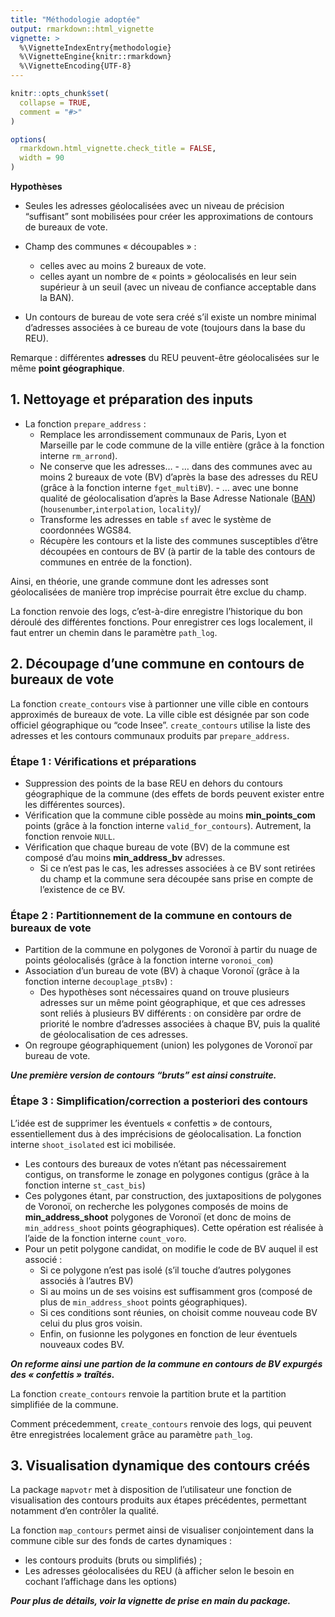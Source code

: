 ```yaml
---
title: "Méthodologie adoptée"
output: rmarkdown::html_vignette
vignette: >
  %\VignetteIndexEntry{methodologie}
  %\VignetteEngine{knitr::rmarkdown}
  %\VignetteEncoding{UTF-8}
---
```


```r
knitr::opts_chunk$set(
  collapse = TRUE,
  comment = "#>"
)

options(
  rmarkdown.html_vignette.check_title = FALSE,
  width = 90
)

```



**Hypothèses**

* Seules les adresses géolocalisées avec un niveau de précision "suffisant" sont mobilisées pour créer les approximations de contours de bureaux de vote.

* Champ des communes « découpables » : 
  
  * celles avec au moins 2 bureaux de vote.
  * celles ayant un nombre de « points » géolocalisés en leur sein supérieur à un seuil (avec un niveau de confiance acceptable dans la BAN).
  
* Un contours de bureau de vote sera créé s'il existe un nombre minimal d'adresses associées à ce bureau de vote (toujours dans la base du REU).

Remarque : différentes **adresses** du REU peuvent-être géolocalisées sur le même **point géographique**.



## 1. Nettoyage et préparation des inputs

<!-- Attention aux indentations ci-dessous. A relire -->

* La fonction `prepare_address` : 
  * Remplace les arrondissement communaux de Paris, Lyon et Marseille par le code commune de la ville entière (grâce à la fonction interne `rm_arrond`).
  * Ne conserve que les adresses... 
        - ... dans des communes avec au moins 2 bureaux de vote (BV) d'après la base des adresses du REU (grâce à la fonction interne `fget_multiBV`).
        - ... avec une bonne qualité de géolocalisation d'après la Base Adresse Nationale ([BAN](https://adresse.data.gouv.fr/)) (`housenumber`,`interpolation`, `locality`)/
  * Transforme les adresses en table `sf` avec le système de coordonnées WGS84.
  * Récupère les contours et la liste des communes susceptibles d'être découpées en contours de BV (à partir de la table des contours de communes en entrée de la fonction).

Ainsi, en théorie, une grande commune dont les adresses sont géolocalisées de manière trop imprécise pourrait être exclue du champ.

La fonction renvoie des logs, c'est-à-dire enregistre l'historique du bon déroulé des différentes fonctions.
Pour enregistrer ces logs localement, il faut entrer un chemin dans le paramètre `path_log`.



## 2. Découpage d'une commune en contours de bureaux de vote

La fonction `create_contours` vise à partionner une ville cible en contours approximés de bureaux de vote.
La ville cible est désignée par son code officiel géographique ou "code Insee".
`create_contours` utilise la liste des adresses et les contours communaux produits par `prepare_address`.

### Étape 1 : Vérifications et préparations
  
  * Suppression des points de la base REU en dehors du contours géographique de la commune (des effets de bords peuvent exister entre les différentes sources).
  * Vérification que la commune cible possède au moins **min_points_com** points (grâce à la fonction interne `valid_for_contours`). Autrement, la fonction renvoie `NULL`.
  * Vérification que chaque bureau de vote (BV) de la commune est composé d'au moins **min_address_bv** adresses.
      - Si ce n'est pas le cas, les adresses associées à ce BV sont retirées du champ et la commune sera découpée sans prise en compte de l'existence de ce BV.

### Étape 2 : Partitionnement de la commune en contours de bureaux de vote

* Partition de la commune en polygones de Voronoï à partir du nuage de points géolocalisés (grâce à la fonction interne `voronoi_com`)
* Association d'un bureau de vote (BV) à chaque Voronoï (grâce à la fonction interne `decouplage_ptsBv`) :
  * Des hypothèses sont nécessaires quand on trouve plusieurs adresses sur un même point géographique, et que ces adresses sont reliés à plusieurs BV différents : on considère par ordre de priorité le nombre d'adresses associées à chaque BV, puis la qualité de géolocalisation de ces adresses.

* On regroupe géographiquement (union) les polygones de Voronoï par bureau de vote.

**_Une première version de contours "bruts" est ainsi construite._**

### Étape 3 : Simplification/correction a posteriori des contours

L'idée est de supprimer les éventuels « confettis » de contours, essentiellement dus à des imprécisions de géolocalisation. La fonction interne `shoot_isolated` est ici mobilisée. 

  * Les contours des bureaux de votes n'étant pas nécessairement contigus, on     transforme le zonage en polygones contigus (grâce à la fonction interne `st_cast_bis`)
  * Ces polygones étant, par construction, des juxtapositions de polygones de Voronoï, on recherche les polygones composés de moins de **min_address_shoot** polygones de Voronoï (et donc de moins de `min_address_shoot` points géographiques). Cette opération est réalisée à l'aide de la fonction interne `count_voro`.
  * Pour un petit polygone candidat, on modifie le code de BV auquel il est associé :
    * Si ce polygone n'est pas isolé (s'il touche d'autres polygones associés à l'autres BV)
    * Si au moins un de ses voisins est suffisamment gros (composé de plus de `min_address_shoot` points géographiques).
    * Si ces conditions sont réunies, on choisit comme nouveau code BV celui du plus gros voisin.
    * Enfin, on fusionne les polygones en fonction de leur éventuels nouveaux codes BV.
    
**_On reforme ainsi une partion de la commune en contours de BV expurgés des « confettis » traîtés._**

La fonction `create_contours` renvoie la partition brute et la partition simplifiée de la commune.

Comment précedemment, `create_contours` renvoie des logs, qui peuvent être enregistrées localement grâce au paramètre `path_log`.

## 3. Visualisation dynamique des contours créés

La package `mapvotr` met à disposition de l'utilisateur une fonction de visualisation des contours produits aux étapes précédentes, permettant notamment d'en contrôler la qualité.

La fonction `map_contours` permet ainsi de visualiser conjointement dans la commune cible sur des fonds de cartes dynamiques :

  * les contours produits (bruts ou simplifiés) ;
  * Les adresses géolocalisées du REU (à afficher selon le besoin en cochant l'affichage dans les options)
  
**_Pour plus de détails, voir la vignette de prise en main du package._**